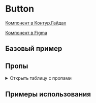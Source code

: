 
<Meta of={ButtonStories} />

# Button

[Компонент в Контур.Гайдах](https://guides.kontur.ru/components/button)

[Компонент в Figma](https://www.figma.com/file/87ScqxPzJpF9DcVBNYWOjM/%E2%9A%A1-Kontur-UI-Modern-Layout?node-id=200%3A2498)

<Description />

## Базовый пример

<Primary />

## Пропы

<details>
  <summary>Открыть таблицу с пропами</summary>
  <ArgTypes />
</details>

## Примеры использования

<Stories title="" includePrimary={false} />
